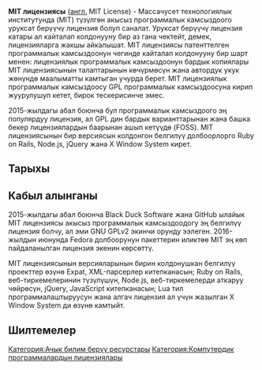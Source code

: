 '''MIT лицензиясы''' ([[Англис тили|англ.]] MIT License) - Массачусет технологиялык институтунда (MIT) түзүлгөн акысыз программалык камсыздоого уруксат берүүчү лицензия болуп саналат. Уруксат берүүчү лицензия катары ал кайталап колдонууну бир аз гана чектейт, демек, лицензияларга жакшы айкалышат. MIT лицензиясы патенттелген программалык камсыздоонун чегинде кайталап колдонууну бир шарт менен: лицензиялык программалык камсыздоонун бардык копиялары MIT лицензиясынын талаптарынын көчүрмөсүн жана автордук укук жөнүндө маалыматты камтыган учурда берет. MIT лицензиялык программалык камсыздоосу GPL программалык камсыздоосуна кирип жуурулушуп кетет, бирок тескерисинче эмес.

2015-жылдагы абал боюнча бул программалык камсыздоого эң популярдуу лицензия, ал GPL дин бардык варианттарынан жана башка бекер лицензиялардын баарынан ашып кетүүдө (FOSS). MIT лицензиясынын бир версиясын колдонгон белгилүү долбоорлорго Ruby on Rails, Node.js, jQuery жана X Window System кирет. 

== Тарыхы ==

==Кабыл алынганы==

2015-жылдагы абал боюнча Black Duck Software жана GitHub ылайык MIT лицензиясы акысыз программалык камсыздоодогу эң белгилүү лицензия болчу, ал эми GNU GPLv2 экинчи орунду ээлеген. 2016-жылдын июнунда Fedora долбоорунун пакеттерин иликтөө MIT эң көп пайдаланылган лицензия экенин көрсөттү.

MIT лицензиясынын версияларынын бирин колдонушкан белгилүү проекттер өзүнө Expat, XML-парсерлер китепканасын; Ruby on Rails, веб-тиркемелеринин түзүлүшүн, Node.js, веб-тиркемелерди аткаруу чөйрөсүн, jQuery, JavaScript китепканасын; Lua тил программалаштыруусун жана алгач лицензия ал үчүн жазылган X Window System ди өзүнө камтыйт.

== Шилтемелер ==
[[Категория:Ачык билим берүү ресурстары]]
[[Категория:Компүтердик программалардын лицензиялары]]